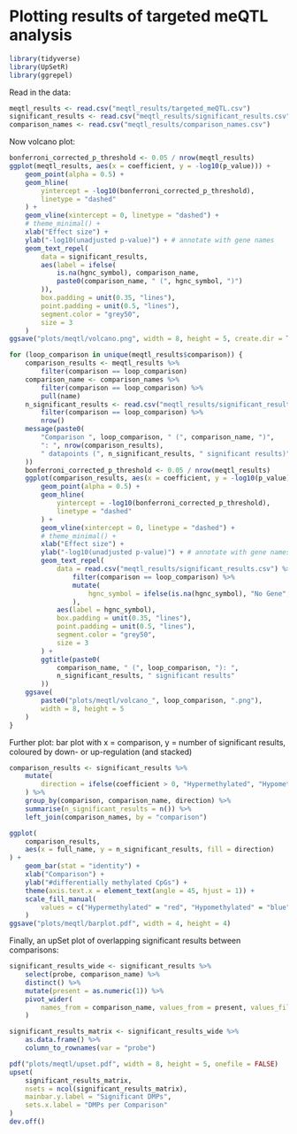 # Plotting results of targeted meQTL analysis

``` r
library(tidyverse)
library(UpSetR)
library(ggrepel)
```

Read in the data:
``` r
meqtl_results <- read.csv("meqtl_results/targeted_meQTL.csv")
significant_results <- read.csv("meqtl_results/significant_results.csv")
comparison_names <- read.csv("meqtl_results/comparison_names.csv")
```

Now volcano plot:
``` r
bonferroni_corrected_p_threshold <- 0.05 / nrow(meqtl_results)
ggplot(meqtl_results, aes(x = coefficient, y = -log10(p_value))) +
    geom_point(alpha = 0.5) +
    geom_hline(
        yintercept = -log10(bonferroni_corrected_p_threshold),
        linetype = "dashed"
    ) +
    geom_vline(xintercept = 0, linetype = "dashed") +
    # theme_minimal() +
    xlab("Effect size") +
    ylab("-log10(unadjusted p-value)") + # annotate with gene names
    geom_text_repel(
        data = significant_results,
        aes(label = ifelse(
            is.na(hgnc_symbol), comparison_name,
            paste0(comparison_name, " (", hgnc_symbol, ")")
        )),
        box.padding = unit(0.35, "lines"),
        point.padding = unit(0.5, "lines"),
        segment.color = "grey50",
        size = 3
    )
ggsave("plots/meqtl/volcano.png", width = 8, height = 5, create.dir = TRUE)

for (loop_comparison in unique(meqtl_results$comparison)) {
    comparison_results <- meqtl_results %>%
        filter(comparison == loop_comparison)
    comparison_name <- comparison_names %>%
        filter(comparison == loop_comparison) %>%
        pull(name)
    n_significant_results <- read.csv("meqtl_results/significant_results.csv") %>%
        filter(comparison == loop_comparison) %>%
        nrow()
    message(paste0(
        "Comparison ", loop_comparison, " (", comparison_name, ")",
        ": ", nrow(comparison_results),
        " datapoints (", n_significant_results, " significant results)"
    ))
    bonferroni_corrected_p_threshold <- 0.05 / nrow(meqtl_results)
    ggplot(comparison_results, aes(x = coefficient, y = -log10(p_value))) +
        geom_point(alpha = 0.5) +
        geom_hline(
            yintercept = -log10(bonferroni_corrected_p_threshold),
            linetype = "dashed"
        ) +
        geom_vline(xintercept = 0, linetype = "dashed") +
        # theme_minimal() +
        xlab("Effect size") +
        ylab("-log10(unadjusted p-value)") + # annotate with gene names
        geom_text_repel(
            data = read.csv("meqtl_results/significant_results.csv") %>%
                filter(comparison == loop_comparison) %>%
                mutate(
                    hgnc_symbol = ifelse(is.na(hgnc_symbol), "No Gene", hgnc_symbol)
                ),
            aes(label = hgnc_symbol),
            box.padding = unit(0.35, "lines"),
            point.padding = unit(0.5, "lines"),
            segment.color = "grey50",
            size = 3
        ) +
        ggtitle(paste0(
            comparison_name, " (", loop_comparison, "): ",
            n_significant_results, " significant results"
        ))
    ggsave(
        paste0("plots/meqtl/volcano_", loop_comparison, ".png"),
        width = 8, height = 5
    )
}
```

Further plot: bar plot with x = comparison, y = number of significant results, coloured
by down- or up-regulation (and stacked)
``` r
comparison_results <- significant_results %>%
    mutate(
        direction = ifelse(coefficient > 0, "Hypermethylated", "Hypomethylated")
    ) %>%
    group_by(comparison, comparison_name, direction) %>%
    summarise(n_significant_results = n()) %>%
    left_join(comparison_names, by = "comparison")

ggplot(
    comparison_results,
    aes(x = full_name, y = n_significant_results, fill = direction)
) +
    geom_bar(stat = "identity") +
    xlab("Comparison") +
    ylab("#differentially methylated CpGs") +
    theme(axis.text.x = element_text(angle = 45, hjust = 1)) +
    scale_fill_manual(
        values = c("Hypermethylated" = "red", "Hypomethylated" = "blue")
    )
ggsave("plots/meqtl/barplot.pdf", width = 4, height = 4)
```

Finally, an upSet plot of overlapping significant results between comparisons:
``` r
significant_results_wide <- significant_results %>%
    select(probe, comparison_name) %>%
    distinct() %>%
    mutate(present = as.numeric(1)) %>%
    pivot_wider(
        names_from = comparison_name, values_from = present, values_fill = 0
    )

significant_results_matrix <- significant_results_wide %>% 
    as.data.frame() %>%
    column_to_rownames(var = "probe")

pdf("plots/meqtl/upset.pdf", width = 8, height = 5, onefile = FALSE)
upset(
    significant_results_matrix,
    nsets = ncol(significant_results_matrix),
    mainbar.y.label = "Significant DMPs",
    sets.x.label = "DMPs per Comparison"
)
dev.off()
```
